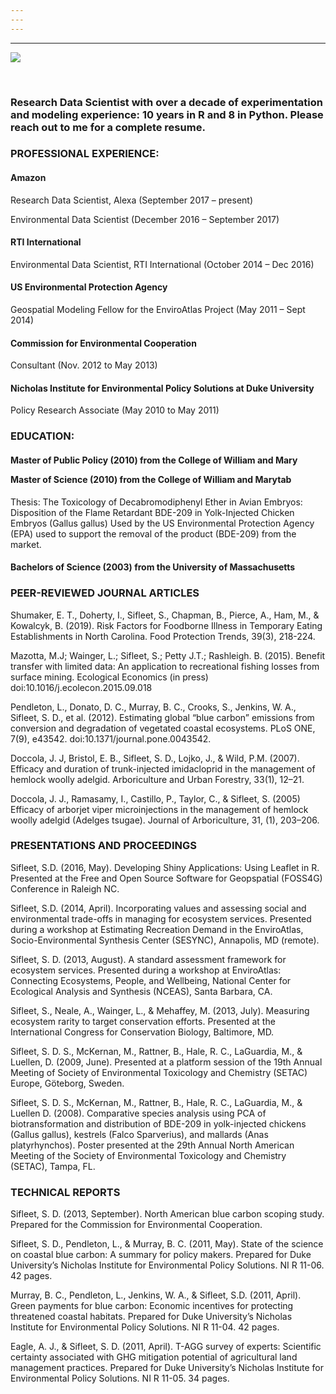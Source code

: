 ```yaml
---
---
---
```

---

<link rel="stylesheet" href="styles.css" type="text/css">

<img src="files/milford_sound.jpg">

<br>

<h3>Research Data Scientist with over a decade of experimentation and modeling experience: 10 years in R and 8 in Python. Please reach out to me for a complete resume. </h3>

<h3>PROFESSIONAL EXPERIENCE:</h3>

<h4>Amazon</h4>

  <p class="tab">Research Data Scientist, Alexa (September 2017 – present)</p>
  
  <p class="tab">Environmental Data Scientist (December 2016 – September 2017)</p>
  
<h4>RTI International</h4>

  <p class="tab">Environmental Data Scientist, RTI International (October 2014 – Dec 2016)</p>

<h4>US Environmental Protection Agency</h4>

  <p class="tab">Geospatial Modeling Fellow for the EnviroAtlas Project (May 2011 – Sept 2014)</p>
  
<h4>Commission for Environmental Cooperation</h4>
   <p class="tab">Consultant (Nov. 2012 to May 2013)</p>

<h4>Nicholas Institute for Environmental Policy Solutions at Duke University</h4>
  
  <p class="tab">Policy Research Associate (May 2010 to May 2011)</p>

<h3>EDUCATION:</h3>

<h4><p class="tab">Master of Public Policy (2010) from the College of William and Mary</p>
<p class="tab">Master of Science (2010) from the College of William and Marytab</p></h4>

Thesis: The Toxicology of Decabromodiphenyl Ether in Avian Embryos: Disposition of the Flame Retardant BDE-209 in Yolk-Injected Chicken Embryos (Gallus gallus)
Used by the US Environmental Protection Agency (EPA) used to support the removal of the product (BDE-209) from the market.

<h4><p class="tab">Bachelors of Science (2003) from the University of Massachusetts</p></h4>

<h3>PEER-REVIEWED JOURNAL ARTICLES</h3>

Shumaker, E. T., Doherty, I., Sifleet, S., Chapman, B., Pierce, A., Ham, M., & Kowalcyk, B. (2019). Risk Factors for Foodborne Illness in Temporary Eating Establishments in North Carolina. Food Protection Trends, 39(3), 218-224.

Mazotta, M.J; Wainger, L.; Sifleet, S.; Petty J.T.; Rashleigh. B. (2015). Benefit transfer with limited data: An application to recreational fishing losses from surface mining. Ecological Economics (in press) doi:10.1016/j.ecolecon.2015.09.018

Pendleton, L., Donato, D. C., Murray, B. C., Crooks, S., Jenkins, W. A., Sifleet, S. D., et al. (2012). Estimating global “blue carbon” emissions from conversion and degradation of vegetated coastal ecosystems. PLoS ONE, 7(9), e43542. doi:10.1371/journal.pone.0043542.

Doccola, J. J, Bristol, E. B., Sifleet, S. D., Lojko, J., & Wild, P.M. (2007). Efficacy and duration of trunk-injected imidacloprid in the management of hemlock woolly adelgid. Arboriculture and Urban Forestry, 33(1), 12–21.

Doccola, J. J., Ramasamy, I., Castillo, P., Taylor, C., & Sifleet, S. (2005) Efficacy of arborjet viper microinjections in the management of hemlock woolly adelgid (Adelges tsugae). Journal of Arboriculture, 31, (1), 203–206.

<h3>PRESENTATIONS AND PROCEEDINGS</h3>

Sifleet, S.D. (2016, May). Developing Shiny Applications: Using Leaflet in R. Presented at the Free and Open Source Software for Geopspatial (FOSS4G) Conference in Raleigh NC.

Sifleet, S.D. (2014, April). Incorporating values and assessing social and environmental trade-offs in managing for ecosystem services. Presented during a workshop at Estimating Recreation Demand in the EnviroAtlas, Socio-Environmental Synthesis Center (SESYNC), Annapolis, MD (remote).

Sifleet, S. D. (2013, August). A standard assessment framework for ecosystem services. Presented during a workshop at EnviroAtlas: Connecting Ecosystems, People, and Wellbeing, National Center for Ecological Analysis and Synthesis (NCEAS), Santa Barbara, CA.

Sifleet, S., Neale, A., Wainger, L., & Mehaffey, M. (2013, July). Measuring ecosystem rarity to target conservation efforts. Presented at the International Congress for Conservation Biology, Baltimore, MD.

Sifleet, S. D. S., McKernan, M., Rattner, B., Hale, R. C., LaGuardia, M., & Luellen, D. (2009, June). Presented at a platform session of the 19th Annual Meeting of Society of Environmental Toxicology and Chemistry (SETAC) Europe, Göteborg, Sweden.

Sifleet, S. D. S., McKernan, M., Rattner, B., Hale, R. C., LaGuardia, M., & Luellen D. (2008). Comparative species analysis using PCA of biotransformation and distribution of BDE-209 in yolk-injected chickens (Gallus gallus), kestrels (Falco Sparverius), and mallards (Anas platyrhynchos). Poster presented at the 29th Annual North American Meeting of the Society of Environmental Toxicology and Chemistry (SETAC), Tampa, FL.

<h3>TECHNICAL REPORTS</h3>

Sifleet, S. D. (2013, September). North American blue carbon scoping study. Prepared for the Commission for Environmental Cooperation.

Sifleet, S. D., Pendleton, L., & Murray, B. C. (2011, May). State of the science on coastal blue carbon: A summary for policy makers. Prepared for Duke University’s Nicholas Institute for Environmental Policy Solutions. NI R 11-06. 42 pages.

Murray, B. C., Pendleton, L., Jenkins, W. A., & Sifleet, S.D. (2011, April). Green payments for blue carbon: Economic incentives for protecting threatened coastal habitats. Prepared for Duke University’s Nicholas Institute for Environmental Policy Solutions. NI R 11-04. 42 pages.

Eagle, A. J., & Sifleet, S. D. (2011, April). T-AGG survey of experts: Scientific certainty associated with GHG mitigation potential of agricultural land management practices. Prepared for Duke University’s Nicholas Institute for Environmental Policy Solutions. NI R 11-05. 34 pages.
